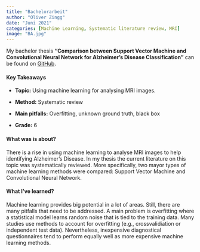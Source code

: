 ```yaml
---
title: "Bachelorarbeit"
author: "Oliver Zingg"
date: "Juni 2021"
categories: [Machine Learning, Systematic literature review, MRI]
image: "BA.jpg"
---
```


My bachelor thesis **"Comparison between Support Vector Machine and Convolutional Neural Network for Alzheimer's Disease Classification"** can be found on [GitHub](https://github.com/oli9402/Bachelorarbeit_UZH).

#### Key Takeaways

* **Topic:** Using machine learning for analysing MRI images.

* **Method:** Systematic review

* **Main pitfalls:** Overfitting, unknown ground truth, black box

* **Grade:** 6

#### What was is about?

There is a rise in using machine learning to analyse MRI images to help identifying Alzheimer's Disease. In my thesis the current literature on this topic was systematically reviewed. More specifically, two mayor types of machine learning methods were compared: Support Vector Machine and Convolutional Neural Network.

#### What I've learned?

Machine learning provides big potential in a lot of areas. Still, there are many pitfalls that need to be addressed. A main problem is overfitting where a statistical model learns random noise that is tied to the training data. Many studies use methods to account for overfitting (e.g., crossvalidiation or independent test data). Nevertheless, inexpensive diagnostical questionnaires tend to perform equally well as more expensive machine learning methods.
